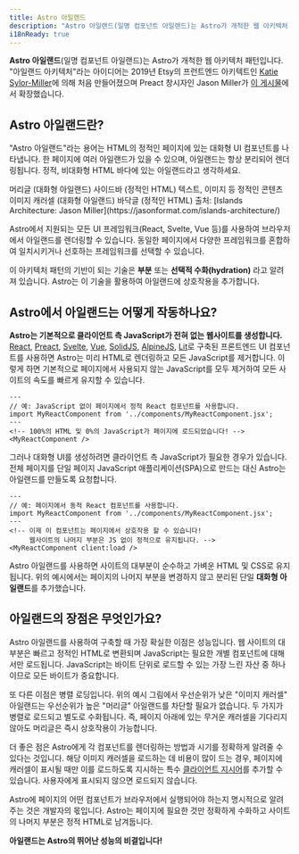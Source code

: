 ```yaml
---
title: Astro 아일랜드
description: "Astro 아일랜드(일명 컴포넌트 아일랜드)는 Astro가 개척한 웹 아키텍처 패턴입니다. '아일랜드 아키텍처'는 2019년 Etsy의 프런트엔드 아키텍트인 Katie Sylor-Miller가 처음 만들었고 Preact 제작자인 Jason Miller가 확장했습니다."
i18nReady: true
---
```



**Astro 아일랜드**(일명 컴포넌트 아일랜드)는 Astro가 개척한 웹 아키텍처 패턴입니다. "아일랜드 아키텍처"라는 아이디어는 2019년 Etsy의 프런트엔드 아키텍트인 [Katie Sylor-Miller](https://twitter.com/ksylor)에 의해 처음 만들어졌으며 Preact 창시자인 Jason Miller가 [이 게시물](https://jasonformat.com/islands-architecture/)에서 확장했습니다.

## Astro 아일랜드란?

"Astro 아일랜드"라는 용어는 HTML의 정적인 페이지에 있는 대화형 UI 컴포넌트를 나타냅니다. 한 페이지에 여러 아일랜드가 있을 수 있으며, 아일랜드는 항상 분리되어 렌더링됩니다. 정적, 비대화형 HTML 바다에 있는 아일랜드라고 생각하세요.

<IslandsDiagram>
  <Fragment slot="headerApp">머리글 (대화형 아일랜드)</Fragment>
  <Fragment slot="sidebarApp">사이드바 (정적인 HTML)</Fragment>
  <Fragment slot="main">
    텍스트, 이미지 등 정적인 콘텐츠
  </Fragment>
  <Fragment slot="carouselApp">이미지 캐러셀 (대화형 아일랜드)</Fragment>
  <Fragment slot="footer">바닥글 (정적인 HTML)</Fragment>
  <Fragment slot="source">
    출처: [Islands Architecture: Jason Miller](https://jasonformat.com/islands-architecture/)
  </Fragment>
</IslandsDiagram>

Astro에서 지원되는 모든 UI 프레임워크(React, Svelte, Vue 등)를 사용하여 브라우저에서 아일랜드를 렌더링할 수 있습니다. 동일한 페이지에서 다양한 프레임워크를 혼합하여 일치시키거나 선호하는 프레임워크를 선택할 수 있습니다.

이 아키텍처 패턴의 기반이 되는 기술은 **부분** 또는 **선택적 수화(hydration)** 라고 알려져 있습니다. Astro는 이 기술을 활용하여 아일랜드에 상호작용을 추가합니다.

## Astro에서 아일랜드는 어떻게 작동하나요?

**Astro는 기본적으로 클라이언트 측 JavaScript가 전혀 없는 웹사이트를 생성합니다.** [React](https://react.dev/), [Preact](https://preactjs.com/), [Svelte](https://svelte.dev/), [Vue](https://vuejs.org/), [SolidJS](https://www.solidjs.com/), [AlpineJS](https://alpinejs.dev/), [Lit](https://lit.dev/)로 구축된 프론트엔드 UI 컴포넌트를 사용하면 Astro는 미리 HTML로 렌더링하고 모든 JavaScript를 제거합니다. 이렇게 하면 기본적으로 페이지에서 사용되지 않는 JavaScript를 모두 제거하여 모든 사이트의 속도를 빠르게 유지할 수 있습니다.

```astro title="src/pages/index.astro"
---
// 예: JavaScript 없이 페이지에서 정적 React 컴포넌트를 사용합니다.
import MyReactComponent from '../components/MyReactComponent.jsx';
---
<!-- 100%의 HTML 및 0%의 JavaScript가 페이지에 로드되었습니다! -->
<MyReactComponent />
```

그러나 대화형 UI를 생성하려면 클라이언트 측 JavaScript가 필요한 경우가 있습니다. 전체 페이지를 단일 페이지 JavaScript 애플리케이션(SPA)으로 만드는 대신 Astro는 아일랜드를 만들도록 요청합니다.

```astro title="src/pages/index.astro" ins="client:load"
---
// 예: 페이지에서 동적 React 컴포넌트를 사용합니다.
import MyReactComponent from '../components/MyReactComponent.jsx';
---
<!-- 이제 이 컴포넌트는 페이지에서 상호작용 할 수 있습니다!
     웹사이트의 나머지 부분은 JS 없이 정적으로 유지됩니다. -->
<MyReactComponent client:load />
```

Astro 아일랜드를 사용하면 사이트의 대부분이 순수하고 가벼운 HTML 및 CSS로 유지됩니다. 위의 예시에서는 페이지의 나머지 부분을 변경하지 않고 분리된 단일 **대화형 아일랜드**를 추가했습니다.

## 아일랜드의 장점은 무엇인가요?

Astro 아일랜드를 사용하여 구축할 때 가장 확실한 이점은 성능입니다. 웹 사이트의 대부분은 빠르고 정적인 HTML로 변환되며 JavaScript는 필요한 개별 컴포넌트에 대해서만 로드됩니다. JavaScript는 바이트 단위로 로드할 수 있는 가장 느린 자산 중 하나이므로 모든 바이트가 중요합니다.

또 다른 이점은 병렬 로딩입니다. 위의 예시 그림에서 우선순위가 낮은 "이미지 캐러셀" 아일랜드는 우선순위가 높은 "머리글" 아일랜드를 차단할 필요가 없습니다. 두 가지가 병렬로 로드되고 별도로 수화됩니다. 즉, 페이지 아래에 있는 무거운 캐러셀을 기다리지 않아도 머리글은 즉시 상호작용이 가능합니다.

더 좋은 점은 Astro에게 각 컴포넌트를 렌더링하는 방법과 시기를 정확하게 알려줄 수 있다는 것입니다. 해당 이미지 캐러셀을 로드하는 데 비용이 많이 드는 경우, 페이지에 캐러셀이 표시될 때만 이를 로드하도록 지시하는 특수 [클라이언트 지시어](/ko/reference/directives-reference/#client-directives)를 추가할 수 있습니다. 사용자에게 표시되지 않으면 로드되지 않습니다.

Astro에 페이지의 어떤 컴포넌트가 브라우저에서 실행되어야 하는지 명시적으로 알려주는 것은 개발자의 몫입니다. Astro는 페이지에 필요한 것만 정확하게 수화하고 사이트의 나머지 부분은 정적 HTML로 남겨둡니다.

**아일랜드는 Astro의 뛰어난 성능의 비결입니다!**
